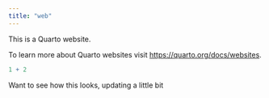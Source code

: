 ---
title: "web"
---

This is a Quarto website.

To learn more about Quarto websites visit <https://quarto.org/docs/websites>.

```{r}
1 + 2
```

Want to see how this looks, updating a little bit